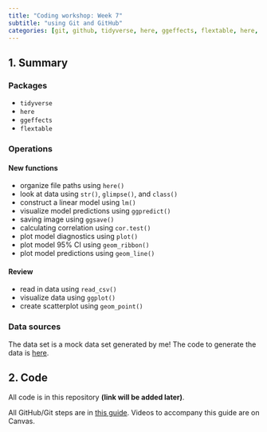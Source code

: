 ```yaml
---
title: "Coding workshop: Week 7"
subtitle: "using Git and GitHub"
categories: [git, github, tidyverse, here, ggeffects, flextable, here, str, glimpse, class, lm, ggpredict, ggsave, cor.test, plot, geom_ribbon, geom_line, read_csv, ggplot, geom_point, github, forking]
---
```


## 1. Summary

### Packages

- `tidyverse`  
- `here`  
- `ggeffects`  
- `flextable`  

### Operations

#### New functions

- organize file paths using `here()`  
- look at data using `str()`, `glimpse()`, and `class()`  
- construct a linear model using `lm()`  
- visualize model predictions using `ggpredict()`  
- saving image using `ggsave()`  
- calculating correlation using `cor.test()`  
- plot model diagnostics using `plot()`  
- plot model 95% CI using `geom_ribbon()`  
- plot model predictions using `geom_line()`

#### Review

- read in data using `read_csv()`  
- visualize data using `ggplot()`  
- create scatterplot using `geom_point()`  

### Data sources

The data set is a mock data set generated by me! The code to generate the data is [here](https://spring-2025.envs-193ds.com/lecture/lecture_week-07#white-abalone-example).

## 2. Code

All code is in this repository **(link will be added later)**.  

All GitHub/Git steps are in [this guide](https://spring-2025.envs-193ds.com/resources/using-github). Videos to accompany this guide are on Canvas.  

